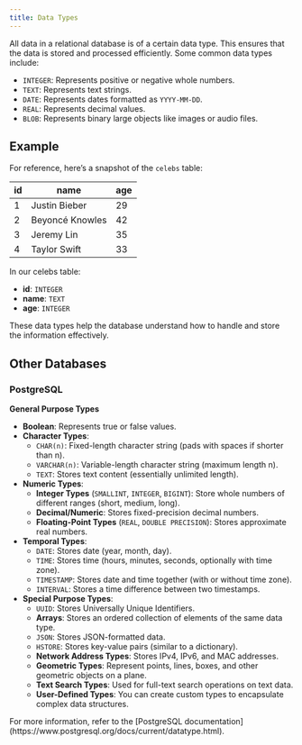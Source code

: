 ```yaml
---
title: Data Types
---
```


All data in a relational database is of a certain data type. This ensures that the data is stored and processed efficiently. Some common data types include:

- `INTEGER`: Represents positive or negative whole numbers.
- `TEXT`: Represents text strings.
- `DATE`: Represents dates formatted as `YYYY-MM-DD`.
- `REAL`: Represents decimal values.
- `BLOB`: Represents binary large objects like images or audio files.

## Example

For reference, here’s a snapshot of the `celebs` table:

| **id** | **name**        | **age** |
| ------ | --------------- | ------- |
| 1      | Justin Bieber   | 29      |
| 2      | Beyoncé Knowles | 42      |
| 3      | Jeremy Lin      | 35      |
| 4      | Taylor Swift    | 33      |

In our celebs table:

- **id**: `INTEGER`
- **name**: `TEXT`
- **age**: `INTEGER`

These data types help the database understand how to handle and store the information effectively.

## Other Databases

### PostgreSQL

**General Purpose Types**

- **Boolean**: Represents true or false values.
- **Character Types**:
  - `CHAR(n)`: Fixed-length character string (pads with spaces if shorter than n).
  - `VARCHAR(n)`: Variable-length character string (maximum length n).
  - `TEXT`: Stores text content (essentially unlimited length).
- **Numeric Types**:
  - **Integer Types** (`SMALLINT`, `INTEGER`, `BIGINT`): Store whole numbers of different ranges (short, medium, long).
  - **Decimal/Numeric**: Stores fixed-precision decimal numbers.
  - **Floating-Point Types** (`REAL`, `DOUBLE PRECISION`): Stores approximate real numbers.
- **Temporal Types**:
  - `DATE`: Stores date (year, month, day).
  - `TIME`: Stores time (hours, minutes, seconds, optionally with time zone).
  - `TIMESTAMP`: Stores date and time together (with or without time zone).
  - `INTERVAL`: Stores a time difference between two timestamps.
- **Special Purpose Types**:
  - `UUID`: Stores Universally Unique Identifiers.
  - **Arrays**: Stores an ordered collection of elements of the same data type.
  - `JSON`: Stores JSON-formatted data.
  - `HSTORE`: Stores key-value pairs (similar to a dictionary).
  - **Network Address Types**: Stores IPv4, IPv6, and MAC addresses.
  - **Geometric Types**: Represent points, lines, boxes, and other geometric objects on a plane.
  - **Text Search Types**: Used for full-text search operations on text data.
  - **User-Defined Types**: You can create custom types to encapsulate complex data structures.

<Callout type="info">
  For more information, refer to the [PostgreSQL
  documentation](https://www.postgresql.org/docs/current/datatype.html).
</Callout>
